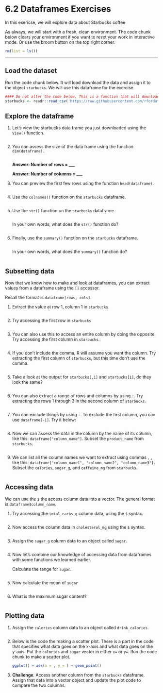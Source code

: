 # 6.2 Dataframes Exercises

In this exericse, we will explore data about Starbucks coffee

As always, we will start with a fresh, clean environment. The code chunk below clears your environment if you want to reset your work in interactive mode. Or use the broom button on the top right corner.

```r
rm(list = ls())
```

------------------------------------------------------------------------

## Load the dataset

Run the code chunk below. It will load download the data and assign it to the object `starbucks`. We will use this dataframe for the exercise.

```r
#### Do not alter the code below. This is a function that will download your dataset. 
starbucks <- readr::read_csv('https://raw.githubusercontent.com/rfordatascience/tidytuesday/main/data/2021/2021-12-21/starbucks.csv')
```

## Explore the dataframe

1.  Let's view the starbucks data frame you just downloaded using the `View()` function.

    ```r

    ```

2.  You can assess the size of the data frame using the function `dim(dataframe).`

    ```r

    ```

    **Answer: Number of rows = \_\_\_**

    **Answer: Number of columns = \_\_\_**

3.  You can preview the first few rows using the function `head(dataframe)`.

    ```r

    ```

4.  Use the `colnames()` function on the `starbucks` dataframe.

    ```r

    ```

5.  Use the `str()` function on the `starbucks` dataframe.

    ```r

    ```

    In your own words, what does the `str()` function do?

    ```         
    ```

6.  Finally, use the `summary()` function on the `starbucks` dataframe.

    ```r

    ```

    In your own words, what does the `summary()` function do?

    ```         
    ```

## Subsetting data

Now that we know how to make and look at dataframes, you can extract values from a dataframe using the `[]` accessor.

Recall the format is `dataframe[rows, cols]`.

1.  Extract the value at row 1, column 1 in `starbucks`

    ```r

    ```

2.  Try accessing the first row in `starbucks`

    ```r

    ```

3.  You can also use this to access an entire column by doing the opposite. Try accessing the first column in `starbucks`.

    ```r

    ```

4.  If you don't include the comma, R will assume you want the column. Try extracting the first column of `starbucks`, but this time don't use the comma.

    ```r

    ```

5.  Take a look at the output for `starbucks[,1]` and `starbucks[1]`, do they look the same?

    ```r

    ```

6.  You can also extract a range of rows and columns by using `:`. Try extracting the rows 1 through 3 in the second column of `starbucks`.

    ```r

    ```

7.  You can exclude things by using `-`. To exclude the first column, you can use `dataframe[-1]`. Try it below:

    ```r

    ```

8.  Now we can assess the data in the column by the name of its column, like this: `dataframe["column_name"]`. Subset the `product_name` from `starbucks`.

    ```r

    ```

9.  We can list all the column names we want to extract using commas `,` , like this: `dataframe["column_name1", "column_name2", "column_name3"].` Subset the `calories`, `sugar_g`, and `caffeine_mg` from `starbucks`.

    ```r

    ```

## Accessing data

We can use the `$` the access column data into a vector. The general format is `dataframe$column_name`.

1.  Try accessing the `total_carbs_g` column data, using the `$` syntax.

    ```r

    ```

2.  Now access the column data in `cholesterol_mg` using the `$` syntax.

    ```r

    ```

3.  Assign the `sugar_g` column data to an object called `sugar`.

    ```r


    ```

4.  Now let's combine our knowledge of accessing data from dataframes with some functions we learned earlier.

    Calculate the range for `sugar`.

    ```r

    ```

5.  Now calculate the mean of `sugar`

    ```r

    ```

6.  What is the maximum sugar content?

    ```r

    ```

## Plotting data

1.  Assign the `calories` column data to an object called `drink_calories`.

    ```r

    ```

2.  Below is the code the making a scatter plot. There is a part in the code that specifies what data goes on the x-axis and what data goes on the y-axis. Put the `calories` and `sugar` vector in either `x=` or `y=`. Run the code chunk to make a scatter plot.

    ```r
    ggplot() + aes(x = , y = ) + geom_point()
    ```

3.  **Challenge**. Access another column from the `starbucks` dataframe. Assign that data into a vector object and update the plot code to compare the two columns.

    ```r

    ```

    ```r

    ```
